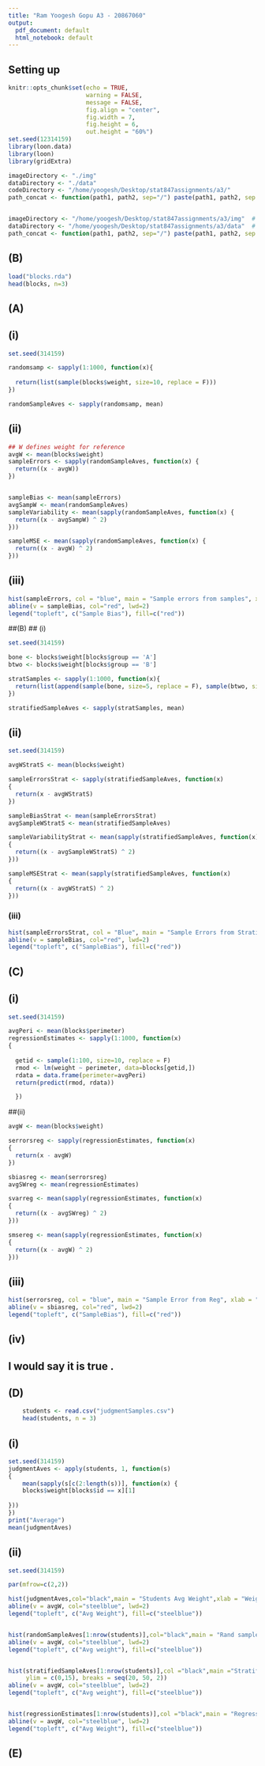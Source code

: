 ```yaml
---
title: "Ram Yoogesh Gopu A3 - 20867060"
output:
  pdf_document: default
  html_notebook: default
---
```


## Setting up 
```r

knitr::opts_chunk$set(echo = TRUE, 
                      warning = FALSE,
                      message = FALSE,
                      fig.align = "center", 
                      fig.width = 7, 
                      fig.height = 6,
                      out.height = "60%")
set.seed(12314159)
library(loon.data)
library(loon)
library(gridExtra)

imageDirectory <- "./img"
dataDirectory <- "./data"
codeDirectory <- "/home/yoogesh/Desktop/stat847assignments/a3/"
path_concat <- function(path1, path2, sep="/") paste(path1, path2, sep = sep)


imageDirectory <- "/home/yoogesh/Desktop/stat847assignments/a3/img"  # e.g. in current "./img"
dataDirectory <- "/home/yoogesh/Desktop/stat847assignments/a3/data"  # e.g. in current "./data"
path_concat <- function(path1, path2, sep="/") paste(path1, path2, sep = sep)

```


## (B)
```r
load("blocks.rda")
head(blocks, n=3)
```



## (A)
## (i)

```r
set.seed(314159)

randomsamp <- sapply(1:1000, function(x){
  
  return(list(sample(blocks$weight, size=10, replace = F)))
})

randomSampleAves <- sapply(randomsamp, mean)

```


## (ii)
```r
## W defines weight for reference 
avgW <- mean(blocks$weight)
sampleErrors <- sapply(randomSampleAves, function(x) {
  return((x - avgW))
})


sampleBias <- mean(sampleErrors)
avgSampW <- mean(randomSampleAves)
sampleVariability <- mean(sapply(randomSampleAves, function(x) {
  return((x - avgSampW) ^ 2)
}))

sampleMSE <- mean(sapply(randomSampleAves, function(x) {
  return((x - avgW) ^ 2)
}))

```

## (iii)
```r
hist(sampleErrors, col = "blue", main = "Sample errors from samples", xlab = "SampleErrors", xlim = c(-20,20))
abline(v = sampleBias, col="red", lwd=2)
legend("topleft", c("Sample Bias"), fill=c("red"))
```



##(B)
## (i)

```r

set.seed(314159)

bone <- blocks$weight[blocks$group == 'A']
btwo <- blocks$weight[blocks$group == 'B']

stratSamples <- sapply(1:1000, function(x){
  return(list(append(sample(bone, size=5, replace = F), sample(btwo, size=5, replace = F))))
})

stratifiedSampleAves <- sapply(stratSamples, mean)
```


## (ii)

```r
set.seed(314159)

avgWStratS <- mean(blocks$weight)

sampleErrorsStrat <- sapply(stratifiedSampleAves, function(x) 
{
  return(x - avgWStratS)
})

sampleBiasStrat <- mean(sampleErrorsStrat)
avgSampleWStratS <- mean(stratifiedSampleAves)

sampleVariabilityStrat <- mean(sapply(stratifiedSampleAves, function(x) 
{
  return((x - avgSampleWStratS) ^ 2)
}))

sampleMSEStrat <- mean(sapply(stratifiedSampleAves, function(x) 
{
  return((x - avgWStratS) ^ 2)
}))

```

### (iii)
```r
hist(sampleErrorsStrat, col = "Blue", main = "Sample Errors from Stratified Sampling", xlab = "Sample errors", xlim= c(-20,20))
abline(v = sampleBias, col="red", lwd=2)
legend("topleft", c("SampleBias"), fill=c("red"))

```


## (C)
## (i)

```r
set.seed(314159)

avgPeri <- mean(blocks$perimeter)
regressionEstimates <- sapply(1:1000, function(x)
{
  
  getid <- sample(1:100, size=10, replace = F)
  rmod <- lm(weight ~ perimeter, data=blocks[getid,])
  rdata = data.frame(perimeter=avgPeri)
  return(predict(rmod, rdata))

  })

```

##(ii)

```r

avgW <- mean(blocks$weight)

serrorsreg <- sapply(regressionEstimates, function(x) 
{
  return(x - avgW)
})

sbiasreg <- mean(serrorsreg)
avgSWreg <- mean(regressionEstimates)

svarreg <- mean(sapply(regressionEstimates, function(x) 
{
  return((x - avgSWreg) ^ 2)
}))

smsereg <- mean(sapply(regressionEstimates, function(x) 
{
  return((x - avgW) ^ 2)
}))

```


## (iii)

```r
hist(serrorsreg, col = "blue", main = "Sample Error from Reg", xlab = "Sample Error", xlim = c(-20,20))
abline(v = sbiasreg, col="red", lwd=2)
legend("topleft", c("SampleBias"), fill=c("red"))

```

## (iv)

## I would say it is true . 


## (D)

```r
    students <- read.csv("judgmentSamples.csv")
    head(students, n = 3)
```

## (i)

```r
set.seed(314159)
judgmentAves <- apply(students, 1, function(s) 
{
    mean(sapply(s[c(2:length(s))], function(x) {
    blocks$weight[blocks$id == x][1]
  
}))
})
print("Average")
mean(judgmentAves)
```

## (ii)

```r
set.seed(314159)

par(mfrow=c(2,2))

hist(judgmentAves,col="black",main = "Students Avg Weight",xlab = "Weight",xlim = c(20, 50),ylim = c(0, 15),breaks = seq(20, 50, 2))
abline(v = avgW, col="steelblue", lwd=2)
legend("topleft", c("Avg Weight"), fill=c("steelblue"))


hist(randomSampleAves[1:nrow(students)],col="black",main = "Rand sample Weight",xlab = "Weight",xlim = c(20, 50),ylim = c(0, 15),breaks = seq(20, 50, 2))
abline(v = avgW, col="steelblue", lwd=2)
legend("topleft", c("Avg weight"), fill=c("steelblue"))


hist(stratifiedSampleAves[1:nrow(students)],col ="black",main ="Stratified Sample Weight",xlab = "Weight",xlim = c(20, 50),
     ylim = c(0,15), breaks = seq(20, 50, 2))
abline(v = avgW, col="steelblue", lwd=2)
legend("topleft", c("Avg weight"), fill=c("steelblue"))


hist(regressionEstimates[1:nrow(students)],col ="black",main = "Regression Est",xlab = "Weight",xlim = c(20, 50),ylim = c(0, 15),breaks = seq(20, 50, 2))
abline(v = avgW, col="steelblue", lwd=2)
legend("topleft", c("Avg Weight"), fill=c("steelblue"))

```



## (E)
